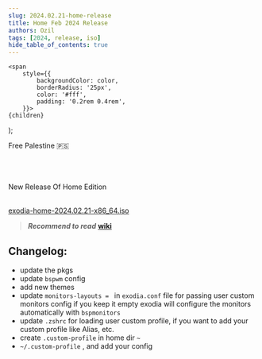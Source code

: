 ```yaml
---
slug: 2024.02.21-home-release
title: Home Feb 2024 Release
authors: Ozil
tags: [2024, release, iso]
hide_table_of_contents: true
---
```


<!-- Badges -->
    <span
        style={{
            backgroundColor: color,
            borderRadius: '25px',
            color: '#fff',
            padding: '0.2rem 0.4rem',
        }}>
    {children}
  </span>
);

<Highlight color="#04bdcb">Free Palestine 🇵🇸</Highlight>  <br></br>

<br></br>New Release Of Home Edition<br></br>

[exodia-home-2024.02.21-x86_64.iso](https://omansh.vercel.app/ExodiaOS/latest/home)

> **_Recommend to read_**   **[wiki](https://exodia-os.github.io/wiki/docs/intro)**

## Changelog:

- update the pkgs
- update `bspwm` config
- add new themes
- update `monitors-layouts = ` in `exodia.conf` file for passing user custom monitors config if you keep it empty exodia will configure the monitors automatically with `bspmonitors`
- update `.zshrc` for loading user custom profile, if you want to add your custom profile like Alias, etc.
 - create `.custom-profile` in home dir `~`
 - `~/.custom-profile` , and add your config
